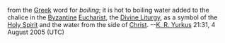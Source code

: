 from the [[Greek]] word for ''boiling''; it is hot to boiling water added to the chalice in the [[Byzantine]] [[Eucharist]], the [[Divine Liturgy]], as a symbol of the [[Holy Spirit]] and the water from the side of [[Christ]].
--[[User:Yurkus|K. R. Yurkus]] 21:31, 4 August 2005 (UTC)